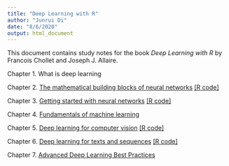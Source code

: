 ```yaml
---
title: "Deep Learning with R"
author: "Junrui Di"
date: "8/6/2020"
output: html_document
---
```


This document contains study notes for the book _Deep Learning with R_ by Francois Chollet and Joseph J. Allaire. 


Chapter 1. What is deep learning

Chapter 2. [The mathematical building blocks of neural networks](Chap2.html) [[R code]](Chap2.R)

Chapter 3. [Getting started with neural networks](Chap3.html) [[R code]](Chap3.R)

Chapter 4. [Fundamentals of machine learning](Chap4.html)

Chapter 5. [Deep learning for computer vision](Chap5.html) [[R code]](Chap5.R)

Chapter 6. [Deep learning for texts and sequences](Chap6.html) [[R code]](Chap6.R)

Chapter 7. [Advanced Deep Learning Best Practices](Chap7.html)